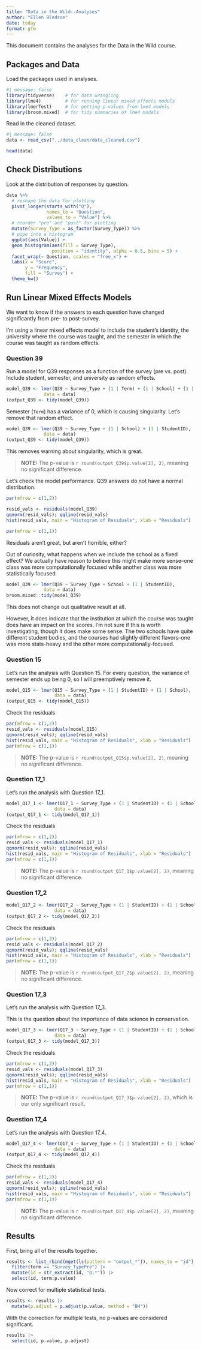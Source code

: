 ```yaml
---
title: "Data in the Wild--Analyses"
author: "Ellen Bledsoe"
date: today
format: gfm
---
```


This document contains the analyses for the Data in the Wild course.

## Packages and Data

Load the packages used in analyses.

```r
#| message: false
library(tidyverse)    # for data wrangling
library(lme4)         # for running linear mixed effects models
library(lmerTest)     # for getting p-values from lme4 models
library(broom.mixed)  # for tidy summaries of lme4 models
```

Read in the cleaned dataset.

```r
#| message: false
data <- read_csv("../data_clean/data_cleaned.csv")

head(data)
```

## Check Distributions

Look at the distribution of responses by question.

```r
data %>% 
  # reshape the data for plotting
  pivot_longer(starts_with("Q"), 
               names_to = "Question", 
               values_to = "Value") %>% 
  # reorder "pre" and "post" for plotting
  mutate(Survey_Type = as_factor(Survey_Type)) %>% 
  # pipe into a histogram
  ggplot(aes(Value)) +
  geom_histogram(aes(fill = Survey_Type), 
                 position = "identity", alpha = 0.5, bins = 5) +
  facet_wrap(~ Question, scales = "free_x") +
  labs(x = "Score",
       y = "Frequency",
       fill = "Survey") +
  theme_bw()
```

## Run Linear Mixed Effects Models

We want to know if the answers to each question have changed significantly from pre- to post-survey.

I'm using a linear mixed effects model to include the student's identity, the university where the course was taught, and the semester in which the course was taught as random effects.

### Question 39

Run a model for Q39 responses as a function of the survey (pre vs. post). Include student, semester, and university as random effects.

```r
model_Q39 <- lmer(Q39 ~ Survey_Type + (1 | Term) + (1 | School) + (1 | StudentID), 
              data = data)
(output_Q39 <- tidy(model_Q39))
```

Semester (`Term`) has a variance of 0, which is causing singularity. Let's remove that random effect.

```r
model_Q39 <- lmer(Q39 ~ Survey_Type + (1 | School) + (1 | StudentID), 
              data = data)
(output_Q39 <- tidy(model_Q39))
```

This removes warning about singularity, which is great.

> **NOTE:** The p-value is `r round(output_Q39$p.value[2], 2)`, meaning no significant difference.

Let's check the model performance. Q39 answers do not have a normal distribution.

```r
par(mfrow = c(1,2))

resid_vals <- residuals(model_Q39)
qqnorm(resid_vals); qqline(resid_vals)
hist(resid_vals, main = "Histogram of Residuals", xlab = "Residuals")

par(mfrow = c(1,1))
```

Residuals aren't great, but aren't horrible, either?

Out of curiosity, what happens when we include the school as a fixed effect? We actually have reason to believe this might make more sense--one class was more computationally focused while another class was more statistically focused

```r
model_Q39 <- lmer(Q39 ~ Survey_Type + School + (1 | StudentID), 
              data = data)
broom.mixed::tidy(model_Q39)
```

This does not change out qualitative result at all. 

However, it does indicate that the institution at which the course was taught does have an impact on the scores. I'm not sure if this is worth investigating, though it does make some sense. The two schools have quite different student bodies, and the courses had slightly different flavors--one was more stats-heavy and the other more computationally-focused.

### Question 15

Let's run the analysis with Question 15. For every question, the variance of semester ends up being 0, so I will preemptively remove it.

```r
model_Q15 <- lmer(Q15 ~ Survey_Type + (1 | StudentID) + (1 | School), 
                  data = data)
(output_Q15 <- tidy(model_Q15))
```

Check the residuals

```r
par(mfrow = c(1,2))
resid_vals <- residuals(model_Q15)
qqnorm(resid_vals); qqline(resid_vals)
hist(resid_vals, main = "Histogram of Residuals", xlab = "Residuals")
par(mfrow = c(1,1))
```

> **NOTE:** The p-value is `r round(output_Q15$p.value[2], 2)`, meaning no significant difference.

### Question 17_1

Let's run the analysis with Question 17_1.

```r
model_Q17_1 <- lmer(Q17_1 ~ Survey_Type + (1 | StudentID) + (1 | School), 
                  data = data)
(output_Q17_1 <- tidy(model_Q17_1))
```

Check the residuals

```r
par(mfrow = c(1,2))
resid_vals <- residuals(model_Q17_1)
qqnorm(resid_vals); qqline(resid_vals)
hist(resid_vals, main = "Histogram of Residuals", xlab = "Residuals")
par(mfrow = c(1,1))
```

> **NOTE:** The p-value is `r round(output_Q17_1$p.value[2], 2)`, meaning no significant difference.

### Question 17_2

```r
model_Q17_2 <- lmer(Q17_2 ~ Survey_Type + (1 | StudentID) + (1 | School), 
                  data = data)
(output_Q17_2 <- tidy(model_Q17_2))
```

Check the residuals

```r
par(mfrow = c(1,2))
resid_vals <- residuals(model_Q17_2)
qqnorm(resid_vals); qqline(resid_vals)
hist(resid_vals, main = "Histogram of Residuals", xlab = "Residuals")
par(mfrow = c(1,1))
```

> **NOTE:** The p-value is `r round(output_Q17_2$p.value[2], 2)`, meaning no significant difference.

### Question 17_3

Let's run the analysis with Question 17_3.

This is the question about the importance of data science in conservation.

```r
model_Q17_3 <- lmer(Q17_3 ~ Survey_Type + (1 | StudentID) + (1 | School), 
                  data = data)
(output_Q17_3 <- tidy(model_Q17_3))
```

Check the residuals

```r
par(mfrow = c(1,2))
resid_vals <- residuals(model_Q17_3)
qqnorm(resid_vals); qqline(resid_vals)
hist(resid_vals, main = "Histogram of Residuals", xlab = "Residuals")
par(mfrow = c(1,1))
```

> **NOTE:** The p-value is `r round(output_Q17_3$p.value[2], 2)`, which is our only significant result.

### Question 17_4

Let's run the analysis with Question 17_4.

```r
model_Q17_4 <- lmer(Q17_4 ~ Survey_Type + (1 | StudentID) + (1 | School), 
                  data = data)
(output_Q17_4 <- tidy(model_Q17_4))
```

Check the residuals

```r
par(mfrow = c(1,2))
resid_vals <- residuals(model_Q17_4)
qqnorm(resid_vals); qqline(resid_vals)
hist(resid_vals, main = "Histogram of Residuals", xlab = "Residuals")
par(mfrow = c(1,1))
```

> **NOTE:** The p-value is `r round(output_Q17_4$p.value[2], 2)`, meaning no significant difference.

## Results

First, bring all of the results together.

```r
results <- list_rbind(mget(ls(pattern = "output_*")), names_to = "id") |> 
  filter(term == "Survey_TypePre") |> 
  mutate(id = str_extract(id, "Q.*")) |> 
  select(id, term:p.value)
```

Now correct for multiple statistical tests.

```r
results <- results |> 
  mutate(p.adjust = p.adjust(p.value, method = "BH"))
```

With the correction for multiple tests, no p-values are considered significant.

```r
results |> 
  select(id, p.value, p.adjust)
```
